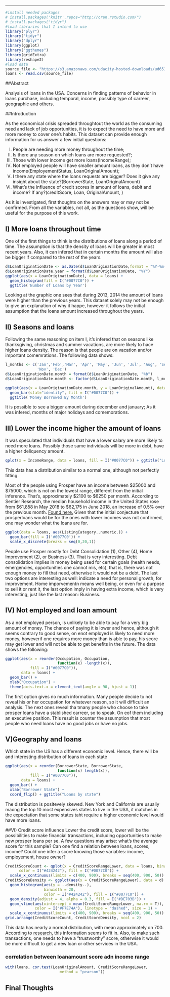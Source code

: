 ------------------
```r
#install needed packages
# install.packages('knitr',repos="http://cran.rstudio.com/")
# install.packages("tidyr")
#load libraries that I intend to use
library("plyr") 
library("tidyr")
library("dplyr")
library(ggplot)
library("ggthemes")
library(gridExtra)
library(reshape2)
#load data
source_file <- "https://s3.amazonaws.com/udacity-hosted-downloads/ud651/prosperLoanData.csv"
loans <- read.csv(source_file)
```

##Abstract

Analysis of loans in the USA. Concerns in finding patterns of behavior in loans purchase, including
temporal, income, possibly type of carreer, geographic and others.

##Introduction

As the economical crisis spreaded throughtout the world as the consuming need and lack of job opportunities, it is to 
expect the need to have more and more money to cover one's habits. This dataset can provide enough information for us answer a few initial questions:

  I) People are needing more money throughout the time;
 II) Is there any season on which loans are more requested?;
III) Those with lower income get more loans(IncomeRange);
 IV) Not employed people will have smaller amount loans, as they don't have income(EmployementStatus, LoanOriginalAmount);
  V) I there any state where the loans requests are bigger? Does it  give any insight about the state?(BorrowerState, LoanOriginalAmount)
 VI) What's the influence of credit scores in amount of loans, debit and income? If any?(creditScore, Loan, OriginalAmount, )

As it is investigated, first thoughts on the answers may or may not be confirmed. From all the variables, not all, as the questions show, will be useful for the purpose of this work.

## I) More loans throughout time

One of the first things to think is the distributions of loans along a period of time. The assumption is that the density of loans will be greater in most recent years. Also, it can infered that in certain months the amount will also be bigger if compared to the rest of the years. 

```r
d$LoanOriginationDate <- as.Date(d$LoanOriginationDate,format = "%Y-%m-%d")
d$LoanOriginationDate.year = format(d$LoanOriginationDate, "%Y")
ggplot(aes(x = LoanOriginationDate), data = loans) +
  geom_histogram(fill = I("#0077C0")) + 
  ggtitle('Number of Loans by Year')
```

Looking at the graphic one sees that during 2013, 2014 the amount of loans were higher than the previous years. This dataset solely may not be enough to give an explanation of why  it happe, however it follows the initial assumption that the loans amount increased throughout the years.

## II) Seasons and loans

Following the same reasoning on item I, it's infered that on seasons like thanksgiving, christmas and summer vacations, are more likely to hace higher loans density. The reason is that people are on vacation and/or important comemrations.
The following data shows:

```r
l_months <- c('Jan','Feb','Mar', 'Apr', 'May', 'Jun', 'Jul', 'Aug', 'Sep','Oct',
              'Nov', 'Dec')
d$LoanOriginationDate.month = format(d$LoanOriginationDate, "%b")
d$LoanOriginationDate.month <- factor(d$LoanOriginationDate.month, l_months)

ggplot(aes(x = LoanOriginationDate.month, y = LoanOriginalAmount), data = loans) +
  geom_bar(stat="identity", fill = I("#0077C0")) +
  ggtitle('Money Borrowed By Month')
```

It is possible to see a bigger amount during december and january; As it was infered, months of major holidays and comemorations.

## III) Lower the income higher the amount of loans
It was speculated that individuals that have a lower salary are more likely to need more loans. Possibly those same individuals will be more in debt, have a higher deliquency amount. 

```r
qplot(x = IncomeRange, data = loans, fill = I("#0077C0")) + ggtitle("Loans per income range")
```

This data has a distribution similar to a normal one, although not perfectly fitting.

Most of the people using Prosper have an income between $25000 and $75000, which is not on the lowest range, different from the 
initial inference. That's, approximately $2100 to $6250 per month.
According to Sentier Research, the median household income in the United States rose from $61,858 in May 2018 to $62,175 in June 2018, an increase of 0.5% over the previous month.
[Found here.](https://seekingalpha.com/article/4193310-june-2018-median-household-income)
Given that the initial conjecture that prosperloans would be for the ones with lower incomes was not confirmed, 
one may wonder what the loans are for.

```r
ggplot(data = loans, aes(ListingCategory..numeric.)) + 
  geom_bar(fill = I('#0077C0')) +
  scale_x_discrete(breaks = seq(0,20,1)) 
```

People use Prosper mostly for Debt Consolidation (1), Other (4), Home Improvement (2), or Business (3).
That is very interesting. Debt consolidation implies in money being used for certain goals (health needs, emergencies, opportunities one cannot mis, etc), 
that is, there was not enough money to fill that need, otherwise it would not be a debt.
The last two options are interesting as well: indicate a need for personal growth, for improvement.
Home imporvementn means well being, or even for a purpose to sell it or rent it, the last option imply in having extra income, which is very interesting,
just like the last reason: Business. 

## IV) Not employed and loan amount
As a not employed person, is unlikely to be able to pay for a very big amount of money. The chance of paying it is lower and hence, although it seems contrary to good sense, on enot employed is likely to need more money, howeverif one requires more money than is able to pay, his score may get lower and will not be able to get benefits in the future.
The data shows the following:

```r
ggplot(aes(x = reorder(Occupation, Occupation,
                       function(x) -length(x)),
           fill = I("#0077C0")),
       data = loans) +
  geom_bar() +
  xlab("Occupation") +
  theme(axis.text.x = element_text(angle = 90, hjust = 1))
```
The first option gives no much information. Many people decide to not reveal his or her occupation for whatever reason, so it will difficult an analysis. The next ones reveal tha tmany people who choose to take prosper loans have a stablished carreer, so to speak. On eof them including an executive position. This result is counter the assumption that most people who need loans have no good jobs or have no jobs. 

## V)Geography and loans
Which state in the US has a different economic level. Hence, there will be and interesting distribution of loans in each state

```r
ggplot(aes(x = reorder(BorrowerState, BorrowerState, 
                       function(x) length(x)),
           fill = I("#0077C0")),
       data = loans) +
  geom_bar() +
  xlab("Borrower State") +
  coord_flip() + ggtitle("Loans by state")
```
The distribution is positevely skewed. New York and California are usually maong the top 10 most expensives states to live in the USA, it matches in the expectation that some states taht require a higher economic level would have more loans.

##VI) Credit score influence
Lower the credit score, lower will be the possibilities to make financial transactions, including opportunities to make new prosper loans per se. A few questions may arise: what's the average score for this sample? Can one find a relation between loans, scores, income? Could one infer a score knowing those variables: income, employement, house owner?

```r
CreditScoreCount <- qplot(x = CreditScoreRangeLower, data = loans, binwidth = 20,
      color = I("#424242"), fill = I("#0077C0")) +
  scale_x_continuous(limits = c(400, 900), breaks = seq(400, 900, 50))
CreditScoreDensity <- ggplot(aes(x = CreditScoreRangeLower), data = d) +
  geom_histogram(aes(y = ..density..),
                 binwidth = 20,
                 color = I("#424242"), fill = I("#0077C0")) +
  geom_density(adjust = 4, alpha = 0.3, fill = I("#DE703B")) +
  geom_vline(aes(xintercept = mean(CreditScoreRangeLower, na.rm = T)),
             color = I("#F7E74A"), linetype = "dashed", size = 1) +
  scale_x_continuous(limits = c(400, 900), breaks = seq(400, 900, 50))
grid.arrange(CreditScoreCount, CreditScoreDensity, ncol = 2)
```
This data has nearly a normal distribution, with mean approximately on 700. According to [research](https://www.cnbc.com/2018/09/24/average-fico-score-hits-an-all-time-high.html), this information seems to fit in. Also, to make such transactions, one needs to have a "trustworthy" score, otherwise it would be more difficult to get a new loan or other services in the USA.

### correlation between loanamount score adn income range
```r
with(loans, cor.test(LoanOriginalAmount, CreditScoreRangeLower, 
                        method = "pearson"))
```



## Final Thoughts


